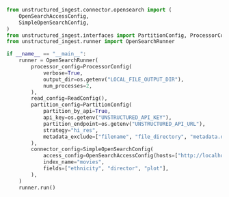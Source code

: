 ```python Python Ingest v1
from unstructured_ingest.connector.opensearch import (
    OpenSearchAccessConfig,
    SimpleOpenSearchConfig,
)
from unstructured_ingest.interfaces import PartitionConfig, ProcessorConfig, ReadConfig
from unstructured_ingest.runner import OpenSearchRunner

if __name__ == "__main__":
    runner = OpenSearchRunner(
        processor_config=ProcessorConfig(
            verbose=True,
            output_dir=os.getenv("LOCAL_FILE_OUTPUT_DIR"),
            num_processes=2,
        ),
        read_config=ReadConfig(),
        partition_config=PartitionConfig(
            partition_by_api=True,
            api_key=os.getenv("UNSTRUCTURED_API_KEY"),
            partition_endpoint=os.getenv("UNSTRUCTURED_API_URL"),
            strategy="hi_res",
            metadata_exclude=["filename", "file_directory", "metadata.data_source.date_processed"],
        ),
        connector_config=SimpleOpenSearchConfig(
            access_config=OpenSearchAccessConfig(hosts=["http://localhost:9200"]),
            index_name="movies",
            fields=["ethnicity", "director", "plot"],
        ),
    )
    runner.run()
```
